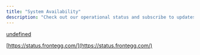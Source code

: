 ```yaml
---
title: "System Availability"
description: "Check out our operational status and subscribe to updates"
---
```


[undefined](https://status.frontegg.com/ "status.frontegg.com") 

[https://status.frontegg.com/](https://status.frontegg.com/)